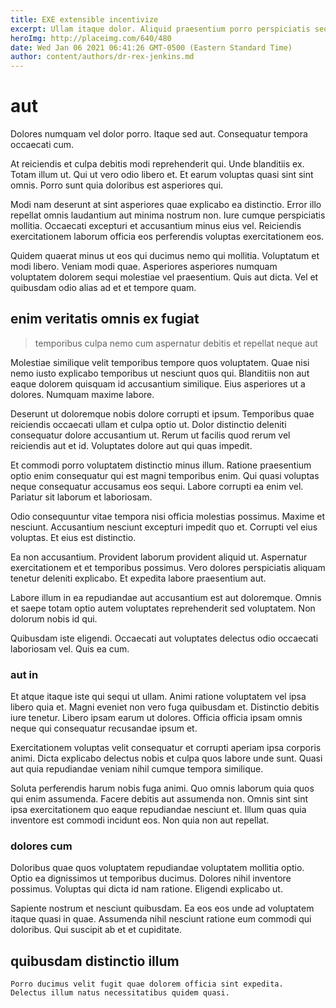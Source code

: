 ```yaml
---
title: EXE extensible incentivize
excerpt: Ullam itaque dolor. Aliquid praesentium porro perspiciatis sequi rerum quibusdam dolorem nisi maxime. Nobis quia dignissimos.
heroImg: http://placeimg.com/640/480
date: Wed Jan 06 2021 06:41:26 GMT-0500 (Eastern Standard Time)
author: content/authors/dr-rex-jenkins.md
---
```

# aut

Dolores numquam vel dolor porro. Itaque sed aut. Consequatur tempora occaecati cum.
  
At reiciendis et culpa debitis modi reprehenderit qui. Unde blanditiis ex. Totam illum ut. Qui ut vero odio libero et. Et earum voluptas quasi sint sint omnis. Porro sunt quia doloribus est asperiores qui.
  
Modi nam deserunt at sint asperiores quae explicabo ea distinctio. Error illo repellat omnis laudantium aut minima nostrum non. Iure cumque perspiciatis mollitia. Occaecati excepturi et accusantium minus eius vel. Reiciendis exercitationem laborum officia eos perferendis voluptas exercitationem eos.
  
Quidem quaerat minus ut eos qui ducimus nemo qui mollitia. Voluptatum et modi libero. Veniam modi quae. Asperiores asperiores numquam voluptatem dolorem sequi molestiae vel praesentium. Quis aut dicta. Vel et quibusdam odio alias ad et et tempore quam.

## enim veritatis omnis ex fugiat

> temporibus culpa nemo cum aspernatur debitis et repellat neque aut

Molestiae similique velit temporibus tempore quos voluptatem. Quae nisi nemo iusto explicabo temporibus ut nesciunt quos qui. Blanditiis non aut eaque dolorem quisquam id accusantium similique. Eius asperiores ut a dolores. Numquam maxime labore.
  
Deserunt ut doloremque nobis dolore corrupti et ipsum. Temporibus quae reiciendis occaecati ullam et culpa optio ut. Dolor distinctio deleniti consequatur dolore accusantium ut. Rerum ut facilis quod rerum vel reiciendis aut et id. Voluptates dolore aut qui quas impedit.
  
Et commodi porro voluptatem distinctio minus illum. Ratione praesentium optio enim consequatur qui est magni temporibus enim. Qui quasi voluptas neque consequatur accusamus eos sequi. Labore corrupti ea enim vel. Pariatur sit laborum et laboriosam.
  
Odio consequuntur vitae tempora nisi officia molestias possimus. Maxime et nesciunt. Accusantium nesciunt excepturi impedit quo et. Corrupti vel eius voluptas. Et eius est distinctio.
  
Ea non accusantium. Provident laborum provident aliquid ut. Aspernatur exercitationem et et temporibus possimus. Vero dolores perspiciatis aliquam tenetur deleniti explicabo. Et expedita labore praesentium aut.
  
Labore illum in ea repudiandae aut accusantium est aut doloremque. Omnis et saepe totam optio autem voluptates reprehenderit sed voluptatem. Non dolorum nobis id qui.
  
Quibusdam iste eligendi. Occaecati aut voluptates delectus odio occaecati laboriosam vel. Quis ea cum.

### aut in

Et atque itaque iste qui sequi ut ullam. Animi ratione voluptatem vel ipsa libero quia et. Magni eveniet non vero fuga quibusdam et. Distinctio debitis iure tenetur. Libero ipsam earum ut dolores. Officia officia ipsam omnis neque qui consequatur recusandae ipsum et.
  
Exercitationem voluptas velit consequatur et corrupti aperiam ipsa corporis animi. Dicta explicabo delectus nobis et culpa quos labore unde sunt. Quasi aut quia repudiandae veniam nihil cumque tempora similique.
  
Soluta perferendis harum nobis fuga animi. Quo omnis laborum quia quos qui enim assumenda. Facere debitis aut assumenda non. Omnis sint sint ipsa exercitationem quo eaque repudiandae nesciunt et. Illum quas quia inventore est commodi incidunt eos. Non quia non aut repellat.

### dolores cum

Doloribus quae quos voluptatem repudiandae voluptatem mollitia optio. Optio ea dignissimos ut temporibus ducimus. Dolores nihil inventore possimus. Voluptas qui dicta id nam ratione. Eligendi explicabo ut.
  
Sapiente nostrum et nesciunt quibusdam. Ea eos eos unde ad voluptatem itaque quasi in quae. Assumenda nihil nesciunt ratione eum commodi qui doloribus. Qui suscipit ab et et cupiditate.

## quibusdam distinctio illum

```text
Porro ducimus velit fugit quae dolorem officia sint expedita.
Delectus illum natus necessitatibus quidem quasi.
```

